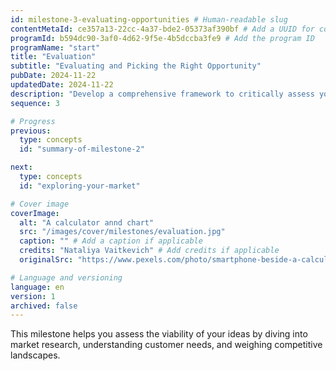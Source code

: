 ```yaml
---
id: milestone-3-evaluating-opportunities # Human-readable slug
contentMetaId: ce357a13-22cc-4a37-bde2-05373af390bf # Add a UUID for content_meta table
programId: b594dc90-3af0-4d62-9f5e-4b5dccba3fe9 # Add the program ID
programName: "start"
title: "Evaluation"
subtitle: "Evaluating and Picking the Right Opportunity"
pubDate: 2024-11-22
updatedDate: 2024-11-22
description: "Develop a comprehensive framework to critically assess your identified opportunities, carefully considering market viability, the competitive landscape, and your personal fit to select the best path forward."
sequence: 3

# Progress 
previous:
  type: concepts
  id: "summary-of-milestone-2" 

next:
  type: concepts
  id: "exploring-your-market" 

# Cover image
coverImage:
  alt: "A calculator annd chart"
  src: "/images/cover/milestones/evaluation.jpg"
  caption: "" # Add a caption if applicable
  credits: "Nataliya Vaitkevich" # Add credits if applicable
  originalSrc: "https://www.pexels.com/photo/smartphone-beside-a-calculator-5554736/" # Add original source if applicable

# Language and versioning
language: en
version: 1
archived: false
---
```



This milestone helps you assess the viability of your ideas by diving into market research, understanding customer needs, and weighing competitive landscapes.
